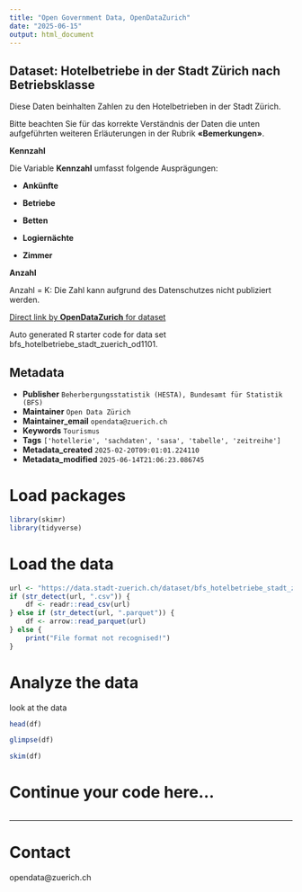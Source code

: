 ```yaml
---
title: "Open Government Data, OpenDataZurich"
date: "2025-06-15"
output: html_document
---
```


## Dataset: Hotelbetriebe in der Stadt Zürich nach Betriebsklasse

Diese Daten beinhalten Zahlen zu den Hotelbetrieben in der Stadt Zürich.

Bitte beachten Sie für das korrekte Verständnis der Daten die unten aufgeführten weiteren Erläuterungen in der Rubrik **«Bemerkungen»**.


**Kennzahl**

Die Variable **Kennzahl** umfasst folgende Ausprägungen:

- **Ankünfte** 

- **Betriebe** 

- **Betten**

- **Logiernächte**

- **Zimmer**
 





[]()

**Anzahl**

Anzahl = K: Die Zahl kann aufgrund des Datenschutzes nicht publiziert werden.

[]()



[Direct link by **OpenDataZurich** for dataset](https://data.stadt-zuerich.ch/dataset/bfs_hotelbetriebe_stadt_zuerich_od1101)

Auto generated R starter code for data set bfs_hotelbetriebe_stadt_zuerich_od1101.

## Metadata

- **Publisher** `Beherbergungsstatistik (HESTA), Bundesamt für Statistik (BFS)`
- **Maintainer** `Open Data Zürich`
- **Maintainer_email** `opendata@zuerich.ch`
- **Keywords** `Tour­is­mus`
- **Tags** `['hotellerie', 'sachdaten', 'sasa', 'tabelle', 'zeitreihe']`
- **Metadata_created** `2025-02-20T09:01:01.224110`
- **Metadata_modified** `2025-06-14T21:06:23.086745`


# Load packages

```r
library(skimr)
library(tidyverse)
```

# Load the data

```r
url <- "https://data.stadt-zuerich.ch/dataset/bfs_hotelbetriebe_stadt_zuerich_od1101/download/WIR110OD1101.csv"
if (str_detect(url, ".csv")) {
    df <- readr::read_csv(url)
} else if (str_detect(url, ".parquet")) {
    df <- arrow::read_parquet(url)
} else {
    print("File format not recognised!")
}
```

# Analyze the data

look at the data
```r
head(df)
```

```r
glimpse(df)
```

```r
skim(df)
```

# Continue your code here...

```r

```

------------------------------------------------------------------------

# Contact

opendata@zuerich.ch
